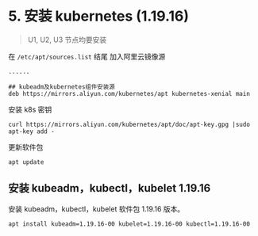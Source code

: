 # 5. 安装 kubernetes (1.19.16)

> U1, U2, U3 节点均要安装


在 `/etc/apt/sources.list` 结尾 加入阿里云镜像源

```
......

## kubeadm及kubernetes组件安装源
deb https://mirrors.aliyun.com/kubernetes/apt kubernetes-xenial main
```



安装 k8s 密钥
```
curl https://mirrors.aliyun.com/kubernetes/apt/doc/apt-key.gpg |sudo apt-key add -
```
更新软件包
```
apt update
```

## 安装 kubeadm，kubectl，kubelet 1.19.16

安装 kubeadm，kubectl，kubelet 软件包 1.19.16 版本。

```
apt install kubeadm=1.19.16-00 kubelet=1.19.16-00 kubectl=1.19.16-00
```


